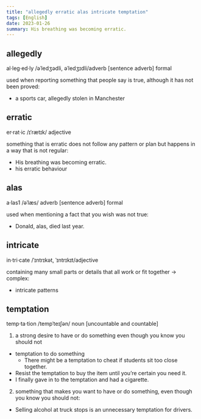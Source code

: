 ```yaml
---
title: "allegedly erratic alas intricate temptation"
tags: [English]
date: 2023-01-26
summary: His breathing was becoming erratic.
---
```


## allegedly

al·leg·ed·ly /əˈledʒədli, əˈledʒɪdli/adverb [sentence adverb] formal

used when reporting something that people say is true, although it has not
been proved:

- a sports car, allegedly stolen in Manchester

## erratic

er·rat·ic /ɪˈrætɪk/ adjective

something that is erratic does not follow any pattern or plan but happens in a
way that is not regular:

- His breathing was becoming erratic.
- his erratic behaviour

## alas

a·las1 /əˈlæs/ adverb [sentence adverb] formal

used when mentioning a fact that you wish was not true:

- Donald, alas, died last year.

## intricate

in·tri·cate /ˈɪntrɪkət, ˈɪntrɪkɪt/adjective

containing many small parts or details that all work or fit together →
complex:

- intricate patterns

## temptation

temp·ta·tion /tempˈteɪʃən/ noun [uncountable and countable]

1. a strong desire to have or do something even though you know you should not

- temptation to do something
  - There might be a temptation to cheat if students sit too close together.
- Resist the temptation to buy the item until you’re certain you need it.
- I finally gave in to the temptation and had a cigarette.

2. something that makes you want to have or do something, even though you know
   you should not:

- Selling alcohol at truck stops is an unnecessary temptation for drivers.
